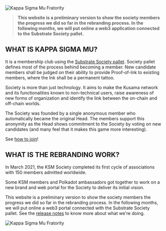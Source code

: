 
<img src={logoSrc} alt="Kappa Sigma Mu Fratority" />

> **This website is a preliminary version to show the society members the progress we did so far in the rebranding process. In the following months, we will put online a web3 application connected to the Substrate Society pallet.**

## WHAT IS KAPPA SIGMA MU?

It is a membership club using the [Substrate Society pallet](https://substrate.dev/rustdocs/v3.0.0/pallet_society/index.html). Society pallet defines most of the process behind becoming a member. New candidate members shall be judged on their ability to provide Proof-of-Ink to existing members, where the Ink shall be a permanent tattoo.

Society is more than just technology. It aims to make the Kusama network and its functionalities known to non-technical users, raise awareness of new forms of organization and identify the link between the on-chain and off-chain worlds.

The Society was founded by a single anonymous member who automatically became the original Head. The members support this anonymity as the Head shows commitment to the Society by voting on new candidates (and many feel that it makes this game more interesting).

See [how to join](http://localhost:8000/how-to-join)!

## WHAT IS THE REBRANDING WORK?

In March 2021, the KSM Society completed its first cycle of associations with 150 members admitted worldwide.

Some KSM members and Polkadot ambassadors got together to work on a new brand and web portal for the Society to deliver its initial vision.

This website is a preliminary version to show the society members the progress we did so far in the rebranding process. In the following months, we will put online a web3 portal connected with the Substrate Society pallet. See the [release notes](/releases) to know more about what we're doing.

<img src={desiresSrc} alt="Kappa Sigma Mu Fratority" />
